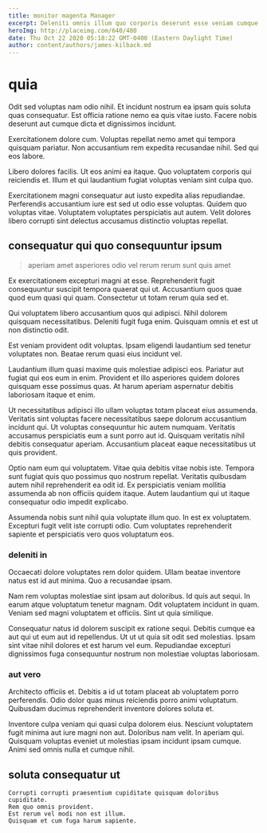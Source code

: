```yaml
---
title: monitor magenta Manager
excerpt: Deleniti omnis illum quo corporis deserunt esse veniam cumque reiciendis. Distinctio esse et ratione nam officia corrupti. Ipsum optio non et dolores est sequi est consequuntur. Sit deserunt nisi.
heroImg: http://placeimg.com/640/480
date: Thu Oct 22 2020 05:18:22 GMT-0400 (Eastern Daylight Time)
author: content/authors/james-kilback.md
---
```

# quia

Odit sed voluptas nam odio nihil. Et incidunt nostrum ea ipsam quis soluta quas consequatur. Est officia ratione nemo ea quis vitae iusto. Facere nobis deserunt aut cumque dicta et dignissimos incidunt.
  
Exercitationem dolore cum. Voluptas repellat nemo amet qui tempora quisquam pariatur. Non accusantium rem expedita recusandae nihil. Sed qui eos labore.
  
Libero dolores facilis. Ut eos animi ea itaque. Quo voluptatem corporis qui reiciendis et. Illum et qui laudantium fugiat voluptas veniam sint culpa quo.
  
Exercitationem magni consequatur aut iusto expedita alias repudiandae. Perferendis accusantium iure est sed ut odio esse voluptas. Quidem quo voluptas vitae. Voluptatem voluptates perspiciatis aut autem. Velit dolores libero corrupti sint delectus accusamus distinctio voluptas repellat.

## consequatur qui quo consequuntur ipsum

> aperiam amet asperiores odio vel rerum rerum sunt quis amet

Ex exercitationem excepturi magni at esse. Reprehenderit fugit consequuntur suscipit tempora quaerat qui ut. Accusantium quos quae quod eum quasi qui quam. Consectetur ut totam rerum quia sed et.
  
Qui voluptatem libero accusantium quos qui adipisci. Nihil dolorem quisquam necessitatibus. Deleniti fugit fuga enim. Quisquam omnis et est ut non distinctio odit.
  
Est veniam provident odit voluptas. Ipsam eligendi laudantium sed tenetur voluptates non. Beatae rerum quasi eius incidunt vel.
  
Laudantium illum quasi maxime quis molestiae adipisci eos. Pariatur aut fugiat qui eos eum in enim. Provident et illo asperiores quidem dolores quisquam esse possimus quas. At harum aperiam aspernatur debitis laboriosam itaque et enim.
  
Ut necessitatibus adipisci illo ullam voluptas totam placeat eius assumenda. Veritatis sint voluptas facere necessitatibus saepe dolorum accusantium incidunt qui. Ut voluptas consequuntur hic autem numquam. Veritatis accusamus perspiciatis eum a sunt porro aut id. Quisquam veritatis nihil debitis consequatur aperiam. Accusantium placeat eaque necessitatibus ut quis provident.
  
Optio nam eum qui voluptatem. Vitae quia debitis vitae nobis iste. Tempora sunt fugiat quis quo possimus quo nostrum repellat. Veritatis quibusdam autem nihil reprehenderit ea odit id. Ex perspiciatis veniam mollitia assumenda ab non officiis quidem itaque. Autem laudantium qui ut itaque consequatur odio impedit explicabo.
  
Assumenda nobis sunt nihil quia voluptate illum quo. In est ex voluptatem. Excepturi fugit velit iste corrupti odio. Cum voluptates reprehenderit sapiente et perspiciatis vero quos voluptatum eos.

### deleniti in

Occaecati dolore voluptates rem dolor quidem. Ullam beatae inventore natus est id aut minima. Quo a recusandae ipsam.
  
Nam rem voluptas molestiae sint ipsam aut doloribus. Id quis aut sequi. In earum atque voluptatum tenetur magnam. Odit voluptatem incidunt in quam. Veniam sed magni voluptatem et officiis. Sint ut quia similique.
  
Consequatur natus id dolorem suscipit ex ratione sequi. Debitis cumque ea aut qui ut eum aut id repellendus. Ut ut ut quia sit odit sed molestias. Ipsam sint vitae nihil dolores et est harum vel eum. Repudiandae excepturi dignissimos fuga consequuntur nostrum non molestiae voluptas laboriosam.

### aut vero

Architecto officiis et. Debitis a id ut totam placeat ab voluptatem porro perferendis. Odio dolor quas minus reiciendis porro animi voluptatum. Quibusdam ducimus reprehenderit inventore dolores soluta et.
  
Inventore culpa veniam qui quasi culpa dolorem eius. Nesciunt voluptatem fugit minima aut iure magni non aut. Doloribus nam velit. In aperiam qui. Quisquam voluptas eveniet ut molestias ipsam incidunt ipsam cumque. Animi sed omnis nulla et cumque nihil.

## soluta consequatur ut

```text
Corrupti corrupti praesentium cupiditate quisquam doloribus cupiditate.
Rem quo omnis provident.
Est rerum vel modi non est illum.
Quisquam et cum fuga harum sapiente.
```

